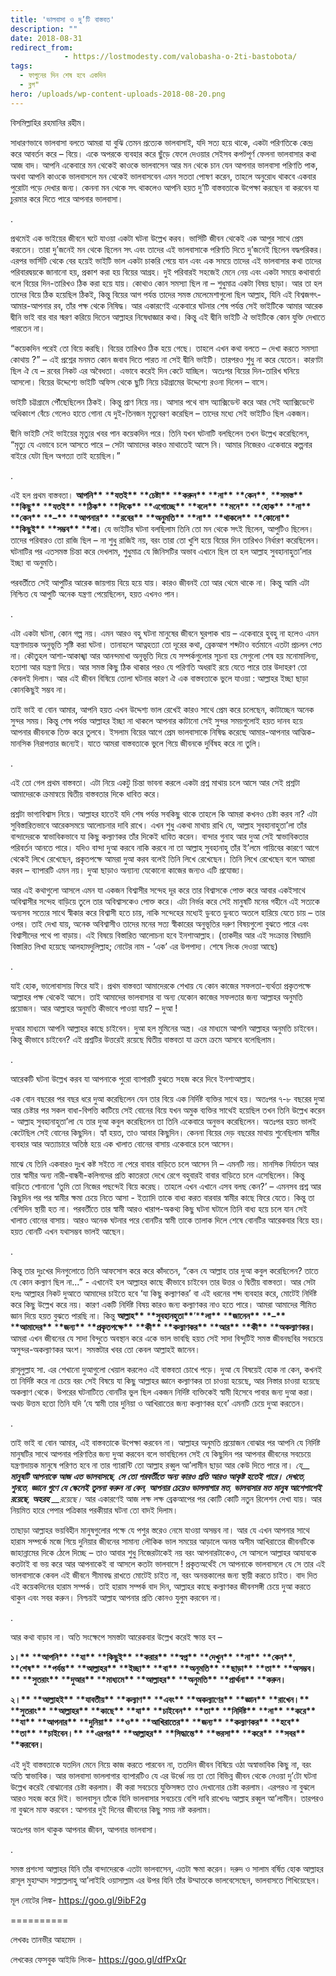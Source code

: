 ```yaml
---
title: 'ভালবাসা ও দু’টি বাস্তবত'
description: ""
date: 2018-08-31
redirect_from: 
            - https://lostmodesty.com/valobasha-o-2ti-bastobota/
tags: 
  - ফাগুনের দিন শেষ হবে একদিন
  - ব্লগ"
hero: /uploads/wp-content-uploads-2018-08-20.png
---
```

বিসমিল্লাহির রহমানির রহীম।

সাধারণভাবে ভালবাসা বলতে আমরা যা বুঝি তেমন প্রত্যেক ভালবাসাই, যদি সত্য হয়ে থাকে, একটা পরিণতিকে কেন্দ্র করে আবর্তন করে – বিয়ে। একে অপরকে ব্যবহার করে ছুঁড়ে ফেলে দেওয়ার সেইসব কপটপূর্ণ ফেলনা ভালবাসার কথা আজ বাদ। আপনি একেবারে মন থেকেই কাওকে ভালবাসেন আর মন থেকে চান যেন আপনার ভালবাসা পরিণতি পাক, অথবা আপনি কাওকে ভালবাসলে মন থেকেই ভালবাসবেন এমন সততা পোষণ করেন, তাহলে অনুরোধ থাকবে একবার পুরোটা পড়ে দেখার জন্য। কেননা মন থেকে সৎ থাকলেও আপনি হয়ত দু’টি বাস্তবতাকে উপেক্ষা করছেন বা করবেন যা চুরমার করে দিতে পারে আপনার ভালবাসা।

.

প্রথমেই এক ভাইয়ের জীবনে ঘটে যাওয়া একটা ঘটনা উল্লেখ করব। ভার্সিটি জীবন থেকেই এক আপুর সাথে প্রেম করতেন। তারা দু’জনেই মন থেকে ছিলেন সৎ এবং তাদের এই ভালবাসাকে পরিণতি দিতে দু’জনেই ছিলেন বদ্ধপরিকর। এরপর ভার্সিটি থেকে বের হয়েই ভাইটি ভাল একটা চাকরি পেয়ে যান এবং এক সময়ে তাদের এই ভালবাসার কথা তাদের পরিবারদ্বয়কে জানানো হয়, প্রকাশ করা হয় বিয়ের আগ্রহ। দুই পরিবারই সহজেই মেনে নেয় এবং একটা সময়ে কথাবার্তা বলে বিয়ের দিন-তারিখও ঠিক করা হয়ে যায়। কোথাও কোন সমস্যা ছিল না – শুধুমাত্র একটা বিষয় ছাড়া। আর তা হল তাদের বিয়ে ঠিক হয়েছিল ঠিকই, কিন্তু বিয়ের আগ পর্যন্ত তাদের সমস্ত মেলেমেশাগুলো ছিল আল্লাহ, যিনি এই বিশ্বজগৎ-আমার-আপনার রব, তাঁর পক্ষ থেকে নিষিদ্ধ। আর একারণেই একেবারে ঘটনার শেষ পর্যন্ত সেই ভাইটিকে আমার আরেক দ্বীনি ভাই বার বার স্মরণ করিয়ে দিতেন আল্লাহর নিষেধাজ্ঞার কথা। কিন্তু এই দ্বীনি ভাইটি ঐ ভাইটিকে কোন যুক্তি দেখাতে পারতেন না।

“কয়েকদিন পরেই তো বিয়ে করছি। বিয়ের তারিখও ঠিক হয়ে গেছে। তাহলে এখন কথা বলতে – দেখা করতে সমস্যা কোথায় ?” – এই প্রশ্নের মনমত কোন জবাব দিতে পারত না সেই দ্বীনি ভাইটি। তারপরও শুধু না করে যেতেন। কারণটা ছিল ঐ যে – রবের নিকট এর অবৈধতা। এভাবে করেই দিন কেটে যাচ্ছিল। অতঃপর বিয়ের দিন-তারিখ ঘনিয়ে আসলো। বিয়ের উদ্দেশ্যে ভাইটি অফিস থেকে ছুটি নিয়ে চট্টগ্রামের উদ্দেশ্যে রওনা দিলেন – বাসে।

ভাইটি চট্টগ্রামে পৌঁছেছিলেন ঠিকই। কিন্তু প্রাণ নিয়ে নয়। আসার পথে বাস অ্যাক্সিডেন্ট করে আর সেই অ্যাক্সিডেন্টে অধিকাংশ বেঁচে গেলেও হাতে গোনা যে দুই-তিনজন মৃত্যুবরণ করেছিল – তাদের মধ্যে সেই ভাইটিও ছিল একজন।

দ্বীনি ভাইটি সেই ভাইয়ের মৃত্যুর খবর পান কয়েকদিন পরে। তিনি যখন ঘটনাটি বলছিলেন তখন উল্লেখ করেছিলেন, “মৃত্যু যে এভাবে চলে আসতে পারে – সেটা আমাদের কারও মাথাতেই আসে নি। আমার নিজেরও একেবারে কল্পনার বাইরে যেটা ছিল অগত্যা তাই হয়েছিল।”

.

এই হল প্রথম বাস্তবতা। **আপনি\*\*** \***\*যতই\*\*** \***\*চেষ্টা\*\*** \***\*করুন\*\*** \***\*না\*\*** \***\*কেন\*\***, \***\*সমস্ত\*\*** \***\*কিছু\*\*** \***\*যতই\*\*** \***\*ঠিক\*\*** \***\*দিকে\*\*** \***\*এগোচ্ছে\*\*** \***\*বলে\*\*** \***\*মনে\*\*** \***\*হোক\*\*** \***\*না\*\*** \***\*কেন\*\*** \***\*–\*\*** \***\*আপনার\*\*** \***\*রবের\*\*** \***\*অনুমতি\*\*** \***\*না\*\*** \***\*থাকলে\*\*** \***\*কোনো\*\*** \***\*কিছুই\*\*** \***\*সম্ভব\*\*** \***\*না।** যে ভাইটির ঘটনা বলছিলাম তিনি তো মন থেকে সৎই ছিলেন, আপুটিও ছিলেন। তাদের পরিবারও তো রাজি ছিল – না শুধু রাজিই নয়, বরং তারা তো খুশি হয়ে বিয়ের দিন তারিখও নির্ধারণ করেছিলেন। ঘটনাটির পর এতসমস্ত চিন্তা করে দেখলাম, শুধুমাত্র যে জিনিসটির অভাব এখানে ছিল তা হল আল্লাহ সুবহানাহুতা’লার ইচ্ছা বা অনুমতি।

পরবর্তীতে সেই আপুটির আরেক জায়গায় বিয়ে হয়ে যায়। কারও জীবনই তো আর থেমে থাকে না। কিন্তু আমি এটা নিশ্চিত যে আপুটি অনেক যন্ত্রণা পেয়েছিলেন, হয়ত এখনও পান।

.

এটা একটা ঘটনা, কোন গল্প নয়। এমন আরও বহু ঘটনা মানুষের জীবনে ঘুরপাক খায় – একেবারে হুবহু না হলেও এমন যন্ত্রণাদায়ক অনুভূতি সৃষ্টি করা ঘটনা। তানাহলে আত্নহত্যা তো দূরের কথা, ব্রেকআপ শব্দটাও বর্তমানে এতটা প্রচলন পেত না। কৌতুহল আশা-আকাঙ্খা আর আনন্দমাখা অনুভূতি দিয়ে যে সম্পর্কগুলোর সূচনা হয় সেগুলো শেষ হয় মনোমালিন্য, হতাশা আর যন্ত্রণা দিয়ে। আর সমস্ত কিছু ঠিক থাকার পরও যে পরিণতি অধরাই রয়ে যেতে পারে তার উদাহরণ তো কেবলই দিলাম। আর এই জীবন বিষিয়ে তোলা ঘটনার কারণ ঐ এক বাস্তবতাকে ভুলে যাওয়া : আল্লাহর ইচ্ছা ছাড়া কোনকিছুই সম্ভব না।

তাই ভাই বা বোন আমার, আপনি হয়ত এখন উদ্দেশ্য ভাল রেখেই কারও সাথে প্রেম করে চলেছেন, কাটাচ্ছেন অনেক সুন্দর সময়। কিন্তু শেষ পর্যন্ত আল্লাহর ইচ্ছা না থাকলে আপনার কাটানো সেই সুন্দর সময়গুলোই হয়ত দানব হয়ে আপনার জীবনকে তিক্ত করে তুলবে। ইসলাম বিয়ের আগে প্রেম ভালবাসাকে নিষিদ্ধ করেছে আমার-আপনার আত্মিক-মানসিক নিরাপত্তার জন্যেই। যাতে আমরা বাস্তবতাকে ভুলে গিয়ে জীবনকে দুর্বিষহ করে না তুলি।

.

এই তো গেল প্রথম বাস্তবতা। এটা নিয়ে একটু চিন্তা ভাবনা করলে একটা প্রশ্ন মাথায় চলে আসে আর সেই প্রশ্নটা আমাদেরকে ক্রমান্বয়ে দ্বিতীয় বাস্তবতার দিকে ধাবিত করে।

প্রশ্নটা ভাগ্যবিশ্বাস নিয়ে। আল্লাহর হাতেই যদি শেষ পর্যন্ত সবকিছু থাকে তাহলে কি আমরা কখনও চেষ্টা করব না? এটা সুবিস্তারিতভাবে আরেকসময়ে আলোচনার দাবি রাখে। এখন শুধু একথা মাথায় রাখি যে, আল্লাহ সুবহানাহুতা’লা তাঁর বান্দাদেরকে স্বাভাবিকভাবে যা কিছু কল্যাণকর তাঁর দিকেই ধাবিত করেন। বান্দার গুনাহ আর দুআ সেই স্বাভাবিকতার পরিবর্তন আনতে পারে। যদিও বান্দা দুআ করবে নাকি করবে না তা আল্লাহ সুবহানাহু তাঁর ই’লমে গায়িবের কারণে আগে থেকেই লিখে রেখেছেন, প্রকৃতপক্ষে আমরা দুআ করব বলেই তিনি লিখে রেখেছেন। তিনি লিখে রেখেছেন বলে আমরা করব – ব্যাপারটি এমন নয়। দুআ ছাড়াও অন্যান্য যেকোনো কাজের জন্যও এটি প্রযোজ্য।

আর এই কথাগুলো আসলে এমন যা একজন বিশ্বাসীর সন্দেহ দূর করে তার বিশ্বাসকে পোক্ত করে আবার একইসাথে অবিশ্বাসীর সন্দেহ বাড়িয়ে তুলে তার অবিশ্বাসকেও পোক্ত করে। এটা নির্ভর করে সেই মানুষটি মনের গহীনে এই সত্যকে অন্যসব সত্যের সাথে স্বীকার করে বিশ্বাসী হতে চায়, নাকি সন্দেহের মধ্যেই ডুবতে ডুবতে অতলে হারিয়ে যেতে চায় – তার ওপর। তাই দেখা যায়, অনেক অবিশ্বাসীও তাদের মনের সত্য স্বীকারের অনুভূতির দরুণ বিষয়গুলো বুঝতে পারে এবং বিশ্বাসীদের পথে পা বাড়ায়। এই বিষয়ে বিস্তারিত আলোচনা হবে ইনশাআল্লাহ। (তাকদীর আর এই সংক্রান্ত বিষয়াদি বিস্তারিত লিখা হয়েছে আলহামদুলিল্লাহ; নোটের নাম - ‘এক’ এর উপপাদ্য। শেষে লিংক দেওয়া আছে)

.

যাই হোক, ভালোবাসায় ফিরে যাই। প্রথম বাস্তবতা আমাদেরকে শেখায় যে কোন কাজের সফলতা-ব্যর্থতা প্রকৃতপক্ষে আল্লাহর পক্ষ থেকেই আসে। তাই আমাদের ভালবাসার বা অন্য যেকোন কাজের সফলতার জন্য আল্লাহর অনুমতি প্রয়োজন। আর আল্লাহর অনুমতি কীভাবে পাওয়া যায়? – দুআ !

দুআর মাধ্যমে আপনি আল্লাহর কাছে চাইবেন। দুআ হল মুমিনের অস্ত্র। এর মাধ্যমে আপনি আল্লাহর অনুমতি চাইবেন। কিন্তু কীভাবে চাইবেন? এই প্রশ্নটির উত্তরেই রয়েছে দ্বিতীয় বাস্তবতা যা ক্রমে ক্রমে আসবে বলেছিলাম।

.

আরেকটি ঘটনা উল্লেখ করব যা আপনাকে পুরো ব্যাপারটি বুঝতে সহজ করে দিবে ইনশাআল্লাহ।

এক বোন বছরের পর বছর ধরে দুআ করেছিলেন যেন তার বিয়ে এক নির্দিষ্ট ব্যক্তির সাথে হয়। অতঃপর ৭-৮ বছরের দুআ আর চেষ্টার পর সকল বাধা-বিপত্তি কাটিয়ে সেই বোনের বিয়ে যখন অমুক ব্যক্তির সাথেই হয়েছিল তখন তিনি উল্লেখ করেন - আল্লাহ সুবহানাহুতা’লা যে তার দুআ কবুল করেছিলেন তা তিনি একেবারে অনুভব করেছিলেন। অতঃপর হয়ত ভালই কেটেছিল সেই বোনের কিছুদিন। হ্যাঁ হয়ত, তাও আবার কিছুদিন। কেননা বিয়ের দেড় বছরের মাথায় শুনেছিলাম স্বামীর ব্যবহার আর অত্যাচারে অতিষ্ঠ হয়ে এক খালাত বোনের বাসায় একেবারে চলে আসেন।

মাঝে যে তিনি একবারও দুঃখ কষ্ট সইতে না পেরে বাবার বাড়িতে চলে আসেন নি – এমনটি নয়। মানসিক নির্যাতন আর তার স্বামীর অন্য নারী-বান্ধবী-কলিগদের প্রতি কাতরতা দেখে রেগে বহুবারই বাবার বাড়িতে চলে এসেছিলেন। কিন্তু বাড়িতে শোনানো ‘তুমি তো নিজের পছন্দেই বিয়ে করেছ। তাহলে এখন এখানে এসব বলছ কেন?’ – এমনসব প্রশ্ন আর কিছুদিন পর পর স্বামীর ক্ষমা চেয়ে নিতে আসা - ইত্যাদি তাকে বাধ্য করত বারবার স্বামীর কাছে ফিরে যেতে। কিন্তু তা বেশিদিন স্থায়ী হত না। পরবর্তীতে তার স্বামী আরও খারাপ-অকথ্য কিছু ঘটনা ঘটালে তিনি বাধ্য হয়ে চলে যান সেই খালাত বোনের বাসায়। আরও অনেক ঘটনার পরে বোনটির স্বামী তাকে তালাক দিলে শেষে বোনটির আরেকবার বিয়ে হয়। হয়ত বোনটি এখন যথাসম্ভব ভালই আছেন।

.

কিন্তু তার দুঃখের দিনগুলোতে তিনি আফসোস করে করে কাঁদতেন, “কেন যে আল্লাহ তার দুআ কবুল করেছিলেন? তাতে যে কোন কল্যাণ ছিল না...” - এখানেই হল আল্লাহর কাছে কীভাবে চাইবেন তার উত্তর ও দ্বিতীয় বাস্তবতা। আর সেটা হলঃ আল্লাহর নিকট দুআতে আমাদের চাইতে হবে ‘যা কিছু কল্যাণকর’ বা এই ধরনের শব্দ ব্যবহার করে, মোটেই নির্দিষ্ট করে কিছু উল্লেখ করে নয়। কারণ একটি নির্দিষ্ট বিষয় কারও জন্য কল্যাণকর নাও হতে পারে। আমরা আমাদের সীমিত জ্ঞান দিয়ে হয়ত বুঝতে পারছি না। কিন্তু **আল্লাহ\*\*** \***\*সুবহানহুতা\*\***’\***\*লা\*\*** \***\*জানেন\*\*** \***\*–\*\*** \***\*আমাদের\*\*** \***\*জন্য\*\*** \***\*প্রকৃতপক্ষে\*\*** \***\*কী\*\*** \***\*কল্যাণকর\*\*** \***\*আর\*\*** \***\*কী\*\*** \***\*অকল্যাণকর।** আমরা এখন জীবনের যে সাদা বিন্দুতে অবস্থান করে একে ভাল ভাবছি হয়ত সেই সাদা বিন্দুটিই সমস্ত জীবনছবির সবচেয়ে অসুন্দর-অকল্যাণকর অংশ। সমস্তটার খবর তো কেবল আল্লাহই জানেন।

রাসূলুল্লাহ সা. এর শেখানো দুআগুলো খেয়াল করলেও এই বাস্তবতা চোখে পড়ে। দুআ যে বিষয়েই হোক না কেন, কখনই তা নির্দিষ্ট করে না চেয়ে বরং সেই বিষয়ে যা কিছু আল্লাহর জ্ঞানে কল্যাণকর তা চাওয়া হয়েছে, আর নিস্তার চাওয়া হয়েছে অকল্যাণ থেকে। উপরের ঘটনাটিতে বোনটির ভুল ছিল একজন নির্দিষ্ট ব্যক্তিকেই স্বামী হিসেবে পাবার জন্য দুআ করা। অথচ উত্তম হতো তিনি যদি ‘যে স্বামী তার দুনিয়া ও আখিরাতের জন্য কল্যাণকর হবে’ এমনটি চেয়ে দুআ করতেন।

.

তাই ভাই বা বোন আমার, এই বাস্তবতাকে উপেক্ষা করবেন না। আল্লাহর অনুমতি প্রয়োজন বোঝার পর আপনি যে নির্দিষ্ট মানুষটির সাথে আপনার পরিণতির জন্য দুআ করবেন বলে ভাবছিলেন সেই যে কিছুদিন পর আপনার জীবনের সবচেয়ে যন্ত্রণাদায়ক মানুষে পরিণত হবে না তার গ্যারান্টি তো আল্লাহ রব্বুল আ’লামীন ছাড়া আর কেউ দিতে পারে না। _যে\_\_ **মানুষটি** **আপনাকে** **আজ** **এত** **ভালবাসছে**, **সে** **তো** **পরবর্তীতে** **অন্য** **কারও** **প্রতি** **আরও** **আকৃষ্ট** **হতেই** **পারে।** **দেখতে**, **শুনতে**, **জ্ঞানে** **গুণে** **যে** **স্কেলেই** **তুলনা** **করুন** **না** **কেন**, **আপনার** **চেয়েও** **ভাললাগার** **মত**, **ভালবাসার** **মত** **মানুষ** **আশেপাশেই** **রয়েছে**, **অহরহ** \_\_রয়েছে।_ আর একারণেই আজ লক্ষ লক্ষ ব্রেকআপের পর কোটি কোটি নতুন রিলেশন দেখা যায়। আর নিয়মিত হারে পেপার পত্রিকার পরকীয়ার ঘটনা তো বাদই দিলাম।

তাছাড়া আল্লাহর ভয়বিহীন মানুষগুলোর পক্ষে যে পশুর স্তরেও নেমে যাওয়া অসম্ভব না। আর যে এখন আপনার সাথে হারাম সম্পর্কে মজে গিয়ে দুনিয়ার জীবনের সামান্য লৌকিক ভাল সময়ের আড়ালে অনন্ত অসীম আখিরাতের জীবনটিকে জাহান্নামের দিকে ঠেলে দিচ্ছে – তাও আবার শুধু নিজেরটাকেই নয় বরং আপনারটাকেও, সে আসলে আল্লাহর আযাবকে কতটাই বা ভয় করে আর আপনাকেই বা আসলে কতটা ভালবাসে ! প্রকৃতঅর্থেই সে আপনাকে ভালবাসলে যে সে তার এই ভালবাসাকে কেবল এই জীবনে সীমাবদ্ধ রাখতে মোটেই চাইত না, বরং অনন্তকালের জন্য স্থায়ী করতে চাইত। বাদ দিত এই কয়েকদিনের হারাম সম্পর্ক। তাই হারাম সম্পর্ক বাদ দিন, আল্লাহর কাছে কল্যাণকর জীবনসঙ্গী চেয়ে দুআ করতে থাকুন এবং সবর করুন। নিশ্চয়ই আল্লাহ আপনার প্রতি কোনও যুলুম করবেন না।

.

আর কথা বাড়াব না। অতি সংক্ষেপে সমস্তটা আরেকবার উল্লেখ করেই ক্ষান্ত হব –

**১।\*\*** \***\*আপনি\*\*** \***\*যা\*\*** \***\*কিছুই\*\*** \***\*করার\*\*** \***\*স্বপ্ন\*\*** \***\*দেখুন\*\*** \***\*না\*\*** \***\*কেন\*\***, \***\*শেষ\*\*** \***\*পর্যন্ত\*\*** \***\*আল্লাহর\*\*** \***\*ইচ্ছা\*\*** \***\*বা\*\*** \***\*অনুমতি\*\*** \***\*ছাড়া\*\*** \***\*তা\*\*** \***\*অসম্ভব।\*\*** \***\*সুতরাং\*\*** \***\*দুআর\*\*** \***\*মাধ্যমে\*\*** \***\*আল্লাহর\*\*** \***\*অনুমতি\*\*** \***\*প্রার্থনা\*\*** \***\*করুন।**

**২।\*\*** \***\*আল্লাহই\*\*** \***\*যাবতীয়\*\*** \***\*কল্যাণ\*\*** \***\*এবং\*\*** \***\*অকল্যাণের\*\*** \***\*জ্ঞান\*\*** \***\*রাখেন।\*\*** \***\*সুতরাং\*\*** \***\*আল্লাহর\*\*** \***\*কাছে\*\*** \***\*যা\*\*** \***\*চাইবেন\*\*** \***\*তা\*\*** \***\*নির্দিষ্ট\*\*** \***\*না\*\*** \***\*করে\*\*** \***\*যা\*\*** \***\*আপনার\*\*** \***\*দুনিয়া\*\*** \***\*ও\*\*** \***\*আখিরাতের\*\*** \***\*জন্য\*\*** \***\*কল্যাণকর\*\*** \***\*হবে\*\*** \***\*তা\*\*** \***\*চাইবেন।\*\*** \***\*এরপর\*\*** \***\*আল্লাহর\*\*** \***\*সিদ্ধান্তে\*\*** \***\*ভরসা\*\*** \***\*করে\*\*** \***\*সবর\*\*** \***\*করবেন।**

এই দুই বাস্তবতাকে যতদিন মেনে নিয়ে কাজ করতে পারবেন না, ততদিন জীবন বিষিয়ে ওঠা অস্বাভাবিক কিছু না, বরং অতি স্বাভাবিক। আর ভালবাসা ভাললাগার ব্যাপারটিও যে এর উর্ধ্বে নয় তা তো বিভিন্ন জীবন থেকে নেওয়া দু’টো ঘটনা উল্লেখ করেই বোঝানোর চেষ্টা করলাম। কী করা সবচেয়ে যুক্তিসঙ্গত তাও দেখানোর চেষ্টা করলাম। এরপরও না বুঝলে আরও সহজ করে দিই। ভালবাসুন তাঁকে যিনি ভালবাসার সবচেয়ে বেশি দাবি রাখেনঃ আল্লাহ রব্বুল আ’লামীন। তারপরও না বুঝলে মাফ করবেন : আপনার দুই দিনের জীবনের কিছু সময় নষ্ট করলাম।

অতঃপর ভাল থাকুক আপনার জীবন, আপনার ভালবাসা।

.

সমস্ত প্রশংসা আল্লাহর যিনি তাঁর বান্দাদেরকে এতটা ভালবাসেন, এতটা ক্ষমা করেন। দরুদ ও সালাম বর্ষিত হোক আল্লাহর রাসূল মুহাম্মাদ সাল্লাল্ললাহু আ’লাইহি ওয়াসাল্লাম এর উপর যিনি তাঁর উম্মাতকে ভালবেসেছেন, ভালবাসতে শিখিয়েছেন।

মূল নোটের লিঙ্ক- https://goo.gl/9ibF2g

==========

লেখকঃ তানভীর আহমেদ ।

লেখকের ফেসবুক আইডি লিংক- https://goo.gl/dfPxQr
